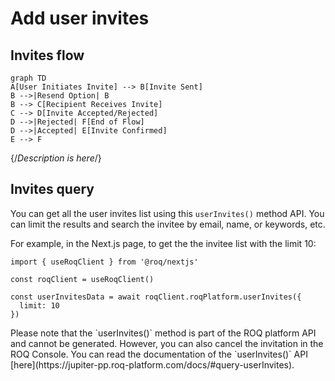 
# Add user invites


## Invites flow 

```mermaid
graph TD
A[User Initiates Invite] --> B[Invite Sent]
B -->|Resend Option| B
B --> C[Recipient Receives Invite]
C --> D[Invite Accepted/Rejected]
D -->|Rejected| F[End of Flow]
D -->|Accepted| E[Invite Confirmed]
E --> F
```

{/*Description is here*/}


## Invites query

You can get all the user invites list using this `userInvites()` method API. You can limit the results and search the invitee by email, name, or keywords, etc.

For example, in the Next.js page, to get the the invitee list with the limit 10:

```tsx
import { useRoqClient } from '@roq/nextjs'

const roqClient = useRoqClient()

const userInvitesData = await roqClient.roqPlatform.userInvites({
  limit: 10
})
```

<Callout type="info">
Please note that the `userInvites()` method is part of the ROQ platform API and cannot be generated. However, you can also cancel the invitation in the ROQ Console. You can read the documentation of the `userInvites()` API [here](https://jupiter-pp.roq-platform.com/docs/#query-userInvites).
</Callout>